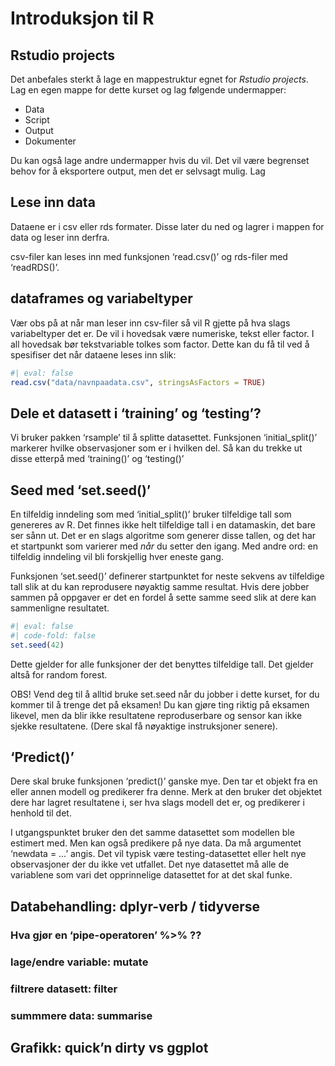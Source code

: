 # Introduksjon til R 


## Rstudio projects 
Det anbefales sterkt å lage en mappestruktur egnet for *Rstudio projects*. Lag en egen mappe for dette kurset og lag følgende undermapper: 

* Data
* Script 
* Output 
* Dokumenter

Du kan også lage andre undermapper hvis du vil. Det vil være begrenset behov for å eksportere output, men det er selvsagt mulig. Lag


## Lese inn data
Dataene er i csv eller rds formater. Disse later du ned og lagrer i mappen for data og leser inn derfra. 

csv-filer kan leses inn med funksjonen 'read.csv()' og rds-filer med 'readRDS()'. 



## dataframes og variabeltyper 
Vær obs på at når man leser inn csv-filer så vil R gjette på hva slags variabeltyper det er. De vil i hovedsak være numeriske, tekst eller factor. I all hovedsak bør tekstvariable tolkes som factor. Dette kan du få til ved å spesifiser det når dataene leses inn slik: 

```r
#| eval: false
read.csv("data/navnpaadata.csv", stringsAsFactors = TRUE)
```


## Dele et datasett i 'training' og 'testing'? 
Vi bruker pakken 'rsample' til å splitte datasettet. 
Funksjonen 'initial_split()' markerer hvilke observasjoner som er i hvilken del. Så kan du trekke ut disse etterpå med 'training()' og 'testing()' 


##  Seed med 'set.seed()'
En tilfeldig inndeling som med 'initial_split()' bruker tilfeldige tall som genereres av R. Det finnes ikke helt tilfeldige tall i en datamaskin, det bare ser sånn ut. Det er en slags algoritme som generer disse tallen, og det har et startpunkt som varierer med *når* du setter den igang. Med andre ord: en tilfeldig inndeling vil bli forskjellig hver eneste gang. 

Funksjonen 'set.seed()' definerer startpunktet for neste sekvens av tilfeldige tall slik at du kan reprodusere nøyaktig samme resultat. Hvis dere jobber sammen på oppgaver er det en fordel å sette samme seed slik at dere kan sammenligne resultatet. 

```r
#| eval: false
#| code-fold: false
set.seed(42)
```

Dette gjelder for alle funksjoner der det benyttes tilfeldige tall. Det gjelder altså for random forest. 

OBS! Vend deg til å alltid bruke set.seed når du jobber i dette kurset, for du kommer til å trenge det på eksamen! Du kan gjøre ting riktig på eksamen likevel, men da blir ikke resultatene reproduserbare og sensor kan ikke sjekke resultatene. (Dere skal få nøyaktige instruksjoner senere).


## 'Predict()'
Dere skal bruke funksjonen 'predict()' ganske mye. Den tar et objekt fra en eller annen modell og predikerer fra denne. Merk at den bruker det objektet dere har lagret resultatene i, ser hva slags modell det er, og predikerer i henhold til det. 

I utgangspunktet bruker den det samme datasettet som modellen ble estimert med. Men kan også predikere på nye data. Da må argumentet 'newdata = ...' angis. Det vil typisk være testing-datasettet eller helt nye observasjoner der du ikke vet utfallet. Det nye datasettet må alle de variablene som vari det opprinnelige datasettet for at det skal funke. 



## Databehandling: dplyr-verb / tidyverse

### Hva gjør en 'pipe-operatoren' %>% ?? 


### lage/endre variable: mutate


### filtrere datasett: filter


### summmere data: summarise 




## Grafikk: quick'n dirty vs ggplot




